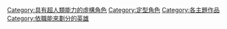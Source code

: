 {{Catnav|頁面分類|人类社会|文化|虛構|虛構角色}}
{{Catnav|頁面分類|人类社会|人物|虛構角色}}
{{Catnav|頁面分類|人物|虛構角色}}
{{Catnav|頁面分類|人文學科|文学|虛構|虛構角色}}
{{Commonscat|Superheroes}}

[[Category:具有超人類能力的虛構角色|Category:具有超人類能力的虛構角色]]
[[Category:定型角色|Category:定型角色]]
[[Category:各主題作品‎|Category:各主題作品‎]]
[[Category:依職能來劃分的英雄|Category:依職能來劃分的英雄]]